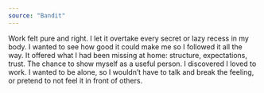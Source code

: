 ```yaml
---
source: "Bandit"
---
```


Work felt pure and right. I let it overtake every secret or lazy recess in my body. I wanted to see how good it could make me so I followed it all the way. It offered what I had been missing at home: structure, expectations, trust. The chance to show myself as a useful person. I discovered I loved to work. I wanted to be alone, so I wouldn’t have to talk and break the feeling, or pretend to not feel it in front of others.

